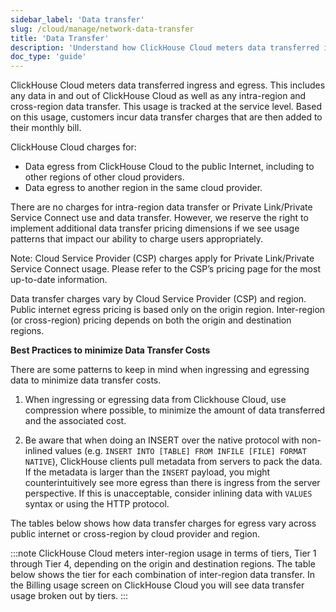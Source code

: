 ```yaml
---
sidebar_label: 'Data transfer'
slug: /cloud/manage/network-data-transfer
title: 'Data Transfer'
description: 'Understand how ClickHouse Cloud meters data transferred ingress and egress'
doc_type: 'guide'
---
```



ClickHouse Cloud meters data transferred ingress and egress. 
This includes any data in and out of ClickHouse Cloud as well as any intra-region
and cross-region data transfer. This usage is tracked at the service level. Based
on this usage, customers incur data transfer charges that are then added to their
monthly bill.

ClickHouse Cloud charges for:
- Data egress from ClickHouse Cloud to the public Internet, including to other
regions of other cloud providers.
- Data egress to another region in the same cloud provider.

There are no charges for intra-region data transfer or Private Link/Private
Service Connect use and data transfer. However, we reserve the right to implement
additional data transfer pricing dimensions if we see usage patterns that impact
our ability to charge users appropriately. 

Note: Cloud Service Provider (CSP) charges apply for Private Link/Private Service Connect usage. Please refer to the CSP’s pricing page for the most up-to-date information.

Data transfer charges vary by Cloud Service Provider (CSP) and region. 
Public internet egress pricing is based only on the origin region. 
Inter-region (or cross-region) pricing depends on both the origin and destination
regions.

**Best Practices to minimize Data Transfer Costs**

There are some patterns to keep in mind when ingressing and egressing data to
minimize data transfer costs.

1. When ingressing or egressing data from Clickhouse Cloud, use compression where
possible, to minimize the amount of data transferred and the associated cost.

2. Be aware that when doing an INSERT over the native protocol with non-inlined
values (e.g. `INSERT INTO [TABLE] FROM INFILE [FILE] FORMAT NATIVE`), ClickHouse
clients pull metadata from servers to pack the data. If the metadata is larger
than the `INSERT` payload, you might counterintuitively see more egress than
there is ingress from the server perspective. If this is unacceptable, consider
inlining data with `VALUES` syntax or using the HTTP protocol.

The tables below shows how data transfer charges for egress vary across public
internet or cross-region by cloud provider and region.

:::note
ClickHouse Cloud meters inter-region usage in terms of tiers, Tier 1 through
Tier 4, depending on the origin and destination regions. The table below shows
the tier for each combination of inter-region data transfer. In the Billing usage
screen on ClickHouse Cloud you will see data transfer usage broken out by tiers.
:::

<NetworkPricing/>
